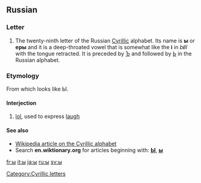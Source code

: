 {{also|Appendix:Variations of "i"}}
==Russian==

===Letter===
{{infl|ru|letter|sc=Cyrl|lower case||upper case|Ы}}

# The twenty-ninth letter of the Russian [[Cyrillic]] alphabet. Its name is '''ы''' {{IPAchar|(ɨ)}} or '''еры''' {{IPAchar|(jɛrɨˊ)}} and it is a deep-throated vowel that is somewhat like the '''i''' in ''b'''i'''ll'' with the tongue retracted. It is preceded by [[ъ|Ъ]] and followed by [[ь|Ь]] in the Russian alphabet.

===Etymology===
From {{term|lol}} which looks like Ы.

====Interjection====
{{rfc-level|Interjection at L4+ not in L3 Ety section|lang=ru}}
{{infl|ru|interjection|tr=Ы|sc=Cyrl}}

# {{context|Internet slang|lang=ru}} [[lol]], used to express [[laugh]]

====See also====
* [[w:Cyrillic alphabet|Wikipedia article on the Cyrillic alphabet]]
* Search '''en.wiktionary.org''' for articles beginning with: '''[http://en.wiktionary.org/w/index.php?title=Special%3AAllpages&from=%D0%AB&namespace=0 Ы]''', '''[http://en.wiktionary.org/w/index.php?title=Special%3AAllpages&from=%D1%8B&namespace=0 ы]'''

[[Category:Cyrillic letters]]

[[fr:ы]]
[[it:ы]]
[[ja:ы]]
[[ru:ы]]
[[sv:ы]]